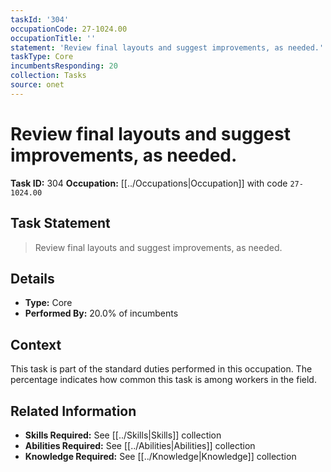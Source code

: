 ```yaml
---
taskId: '304'
occupationCode: 27-1024.00
occupationTitle: ''
statement: 'Review final layouts and suggest improvements, as needed.'
taskType: Core
incumbentsResponding: 20
collection: Tasks
source: onet
---
```

# Review final layouts and suggest improvements, as needed.

**Task ID:** 304
**Occupation:** [[../Occupations|Occupation]] with code `27-1024.00`

## Task Statement

> Review final layouts and suggest improvements, as needed.

## Details

- **Type:** Core
- **Performed By:** 20.0% of incumbents

## Context

This task is part of the standard duties performed in this occupation. The percentage indicates how common this task is among workers in the field.

## Related Information

- **Skills Required:** See [[../Skills|Skills]] collection
- **Abilities Required:** See [[../Abilities|Abilities]] collection
- **Knowledge Required:** See [[../Knowledge|Knowledge]] collection
